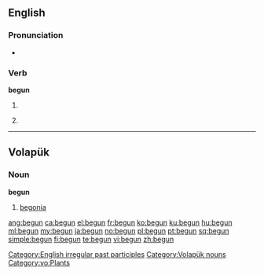 ==English==

===Pronunciation===
*{{audio|en-us-begun.ogg|Audio (US)}}

===Verb===
'''begun'''

# {{past participle of|[[begin]]}}
# {{obsolete}} {{simple past of|begin}} {{defdate|17th-20th c.}}

[[Category:English irregular past participles]]

----

==Volapük==

===Noun===
'''begun'''

# [[begonia]]

[[Category:Volapük nouns]]
[[Category:vo:Plants]]

[[ang:begun]]
[[ca:begun]]
[[el:begun]]
[[fr:begun]]
[[ko:begun]]
[[ku:begun]]
[[hu:begun]]
[[ml:begun]]
[[my:begun]]
[[ja:begun]]
[[no:begun]]
[[pl:begun]]
[[pt:begun]]
[[sq:begun]]
[[simple:begun]]
[[fi:begun]]
[[te:begun]]
[[vi:begun]]
[[zh:begun]]